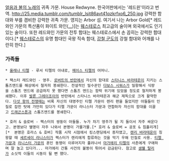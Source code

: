 [[얼음과 불의 노래]]의 귀족 가문. House Redwyne. 한국어판에서는 '레드윈'이라고 번역.
http://25.media.tumblr.com/tumblr_lsit86avt41qzkrfxo6_250.jpg
강력한 함대와 부를 겸비한 강력한 귀족 가문. 영지는 Arbor 섬. 여기서 나는 Arbor Gold[* 레드 와인 가문의 특산품이 화이트 와인([[...]])]는 [[웨스테로스]] 최고급의 술이며 외국에서도 인기 있는 술이다. 또한 레드와인 가문의 전투 함대는 웨스테로스에서 손 꼽히는 강력한 함대이다.[* [[웨스테로스]]의 유명 함대인 국왕 직속 함대, [[강철 군도]]의 강철 함대와 어깨를 나란히 한다.] 

=== 가족들 ===
 * [[올레나 티렐]] - 루서 티렐의 아내로, [[메이스 티렐]]의 어머니.


 * 팩스터 레드와인 - 영주. [[로버트의 반란]]에서 자신의 함대로 [[스타니스 바라테온]]이 지키는 스톰즈엔드를 해상에서 철저히 봉쇄한다. 전설적인 밀수꾼인 [[다보스 시워스]]가 밀항해서 식량을 스톰즈 엔드에 공급하지 못 했다면 스톰즈 엔드는 함락 위기에 있었을 정도로 철저하게 봉쇄했다. 이후 [[발론 그레이조이]]의 반란에서 스타니스 바라테온과 해군 제독으로 크게 활약한다. [[다섯 왕의 전쟁]]때는 비록 자신의 대영주인 티렐 가문이 렌리 편을 들었지만 아들들이 인질로 잡힌 탓에 가만히 있다가 티렐 가문이 라니스터 가문과 연합하자 자신의 함대를 이끌고 [[드래곤스톤]]과 스톰즈엔드를 봉쇄한다. 

 * 호러 & 슬로버 - 팩스터의 쌍둥이 아들들. 누가 차기 영주가 될 지 둘이서 자주 싸운다고. 본명보다 별명이 자주 나와서 본명이 가물가물.[* 호러 & 슬로버 = 공포 & 침흘리개][*  본명은 호라스 & 호버] 작품 시작 시점에서 킹스랜딩에서 종자였고, [[렌리 바라테온]]이 칭왕할 때 [[세르세이 라니스터]]가 팩스터가 렌리에게 합류하는 것을 막기 우해 인질로 사용. [[티렐 가문]]과 [[라니스터 가문]]의 혼인 동맹이 이루어지자 풀려나서 [[마가에리 티렐]]의 사촌에게 구애하며 잘 놀고 있다가... 마가에리 간통 사건의 불똥이 튀어서 감금된다. 참고로 [[샘웰 탈리]]가 소싯적 이들의 시동이 될 뻔 했다.
